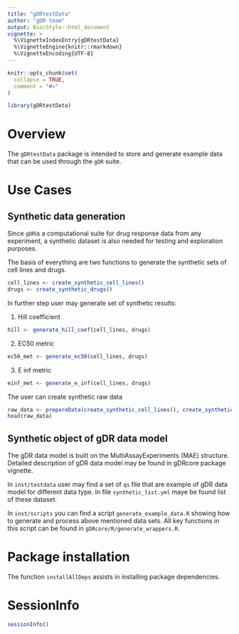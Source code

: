 ```yaml
---
title: "gDRtestData"
author: "gDR team"
output: BiocStyle::html_document
vignette: >
  %\VignetteIndexEntry{gDRtestData}
  %\VignetteEngine{knitr::rmarkdown}
  %\VignetteEncoding{UTF-8}
---
```


```r
knitr::opts_chunk$set(
  collapse = TRUE,
  comment = "#>"
)
```

```r
library(gDRtestData)
```

# Overview

The `gDRtestData` package is intended to store and generate example data that can be used through the `gDR` suite.

# Use Cases

## Synthetic data generation

Since `gDR`is a computational suite for drug response data from any experiment, a synthetic dataset is also needed for testing and exploration purposes. 

The basis of everything are two functions to generate the synthetic sets of cell lines and drugs.

```r
cell_lines <- create_synthetic_cell_lines()
drugs <- create_synthetic_drugs()
```

In further step user may generate set of synthetic results:

1. Hill coefficient
```r
hill <- generate_hill_coef(cell_lines, drugs) 
```

2. EC50 metric
```r
ec50_met <- generate_ec50(cell_lines, drugs) 
```

3. E inf metric
```r
einf_met <- generate_e_inf(cell_lines, drugs) 
```

The user can create synthetic raw data

```r
raw_data <- prepareData(create_synthetic_cell_lines(), create_synthetic_drugs())
head(raw_data)
```


## Synthetic object of gDR data model

The gDR data model is built on the MultiAssayExperiments (MAE) structure. Detailed description of gDR data model may be found in gDRcore package vignette. 

In `inst/testdata` user may find a set of `qs` file that are example of gDR data model for different data type. In file `synthetic_list.yml` maye be found list of these dataset.

In `inst/scripts` you can find a script `generate_example_data.R` showing how to generate and process above mentioned data sets.
All key functions in this script can be found in `gDRcore/R/generate_wrappers.R`. 


# Package installation

The function `installAllDeps` assists in installing package dependencies.  

# SessionInfo {-}

```r
sessionInfo()
```
